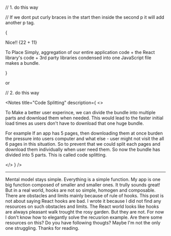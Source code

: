 // 1. do this way

// If we dont put curly braces in the start then inside the second p it will add another p tag.

<NotesBox title="Bundle">
  {
    <div>
      <p>Nice!! {22 + 11}</p>
      <p>
        To Place Simply, aggregation of our entire application code + the React
        library's code + 3rd party libraries condensed into one JavaScript file
        makes a bundle.
      </p>
    </div>
  }
</NotesBox>

or

// 2. do this way

<Notes
  title="Code Splitting"
  description={
    <>
      <p>
        To Make a better user experince, we can divide the bundle into multiple
        parts and download them when needed. This would lead to the faster
        initial load times as users don't have to download that one huge bundle.
      </p>
      <p>
        For example If an app has 5 pages, then downloading them at once burden
        the pressure into users computer and what else - user might not visit
        the all 6 pages in this situation. So to prevent that we could split
        each pages and download them individually when user need them. So now
        the bundle has divided into 5 parts. This is called code splitting.
      </p>
    </>
  }
/>

---

Mental model stays simple. Everything is a simple function. My app is one big
function composed of smaller and smaller ones. It trully sounds great! But in
a real world, hooks are not so simple, homogen and composable. There are
obstacles and limits mainly because of rule of hooks. This post is not about
saying React hooks are bad. I wrote it because I did not find any resources on
such obstacles and limits. The React world looks like hooks are always
pleasant walk trought the rosy garden. But they are not. For now I don't know
how to elegantly solve the recusrion example. Are there some resources on
this? Do you have following thougts? Maybe I'm not the only one struggling.
Thanks for reading.
